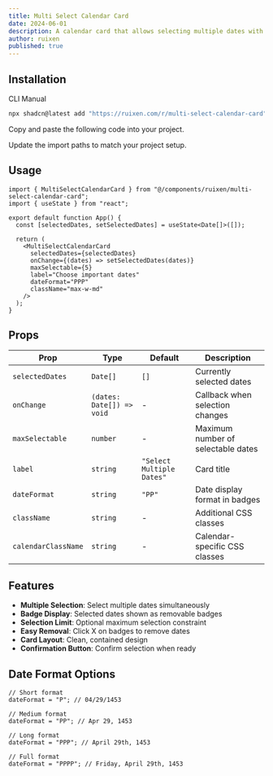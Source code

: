 ```yaml
---
title: Multi Select Calendar Card
date: 2024-06-01
description: A calendar card that allows selecting multiple dates with badge display and removal
author: ruixen
published: true
---
```


<ComponentPreview name="multi-select-calendar-card-demo" />

## Installation

<Tabs defaultValue="cli">

<TabsList>
  <TabsTrigger value="cli">CLI</TabsTrigger>
  <TabsTrigger value="manual">Manual</TabsTrigger>
</TabsList>
<TabsContent value="cli">

```bash
npx shadcn@latest add "https://ruixen.com/r/multi-select-calendar-card"
```

</TabsContent>

<TabsContent value="manual">

<Steps>

<Step>Copy and paste the following code into your project.</Step>

<ComponentSource name="multi-select-calendar-card" />

<Step>Update the import paths to match your project setup.</Step>

</Steps>

</TabsContent>

</Tabs>

## Usage

```tsx
import { MultiSelectCalendarCard } from "@/components/ruixen/multi-select-calendar-card";
import { useState } from "react";

export default function App() {
  const [selectedDates, setSelectedDates] = useState<Date[]>([]);

  return (
    <MultiSelectCalendarCard
      selectedDates={selectedDates}
      onChange={(dates) => setSelectedDates(dates)}
      maxSelectable={5}
      label="Choose important dates"
      dateFormat="PPP"
      className="max-w-md"
    />
  );
}
```

## Props

| Prop                | Type                      | Default                   | Description                        |
| ------------------- | ------------------------- | ------------------------- | ---------------------------------- |
| `selectedDates`     | `Date[]`                  | `[]`                      | Currently selected dates           |
| `onChange`          | `(dates: Date[]) => void` | -                         | Callback when selection changes    |
| `maxSelectable`     | `number`                  | -                         | Maximum number of selectable dates |
| `label`             | `string`                  | `"Select Multiple Dates"` | Card title                         |
| `dateFormat`        | `string`                  | `"PP"`                    | Date display format in badges      |
| `className`         | `string`                  | -                         | Additional CSS classes             |
| `calendarClassName` | `string`                  | -                         | Calendar-specific CSS classes      |

## Features

- **Multiple Selection**: Select multiple dates simultaneously
- **Badge Display**: Selected dates shown as removable badges
- **Selection Limit**: Optional maximum selection constraint
- **Easy Removal**: Click X on badges to remove dates
- **Card Layout**: Clean, contained design
- **Confirmation Button**: Confirm selection when ready

## Date Format Options

```tsx
// Short format
dateFormat = "P"; // 04/29/1453

// Medium format
dateFormat = "PP"; // Apr 29, 1453

// Long format
dateFormat = "PPP"; // April 29th, 1453

// Full format
dateFormat = "PPPP"; // Friday, April 29th, 1453
```
